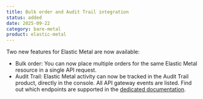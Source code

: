 ```yaml
---
title: Bulk order and Audit Trail integration
status: added
date: 2025-09-22
category: bare-metal
product: elastic-metal
---
```


Two new features for Elastic Metal are now available:
- Bulk order: You can now place multiple orders for the same Elastic Metal resource in a single API request.
- Audit Trail: Elastic Metal activity can now be tracked in the Audit Trail product, directly in the console. All API gateway events are listed. Find out which endpoints are supported in the [dedicated documentation](/audit-trail/reference-content/adt-supported-endpoints/).

